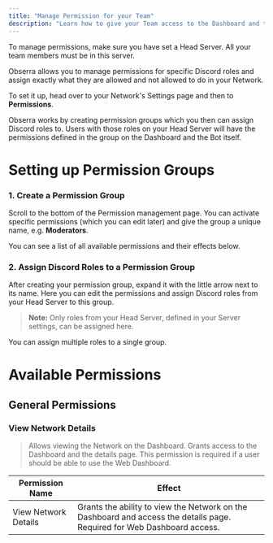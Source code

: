 ```yaml
---
title: "Manage Permission for your Team"
description: "Learn how to give your Team access to the Dashboard and the Bot."
---
```


<Warning>
  To manage permissions, make sure you have set a Head Server. All your team members must be in this server.
</Warning>

Obserra allows you to manage permissions for specific Discord roles and assign exactly what they are allowed and not allowed to do in your Network.

To set it up, head over to your Network's Settings page and then to **Permissions**.

Obserra works by creating permission groups which you then can assign Discord roles to. Users with those roles on your Head Server will have the permissions defined in the group on the Dashboard and the Bot itself.


# Setting up Permission Groups

### 1. Create a Permission Group

Scroll to the bottom of the Permission management page. You can activate specific permissions (which you can edit later) and give the group a unique name, e.g. **Moderators**.

You can see a list of all available permissions and their effects below.

### 2. Assign Discord Roles to a Permission Group

After creating your permission group, expand it with the little arrow next to its name. Here you can edit the permissions and assign Discord roles from your Head Server to this group.

> **Note:** Only roles from your Head Server, defined in your Server settings, can be assigned here.

<Tip>
  You can assign multiple roles to a single group.
</Tip>

# Available Permissions

## General Permissions

### View Network Details

> Allows viewing the Network on the Dashboard. Grants access to the Dashboard and the details page. This permission is required if a user should be able to use the Web Dashboard.

| **Permission Name**     | **Effect**                                                                                                                                        |
|-------------------------|---------------------------------------------------------------------------------------------------------------------------------------------------|
| View Network Details    | Grants the ability to view the Network on the Dashboard and access the details page. Required for Web Dashboard access.                         |
